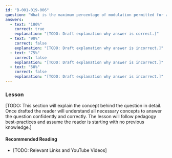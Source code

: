 ```yaml
---
id: "B-001-019-006"
question: "What is the maximum percentage of modulation permitted for amateur radio voice communications?"
answers:
  - text: "100%"
    correct: true
    explanation: "[TODO: Draft explanation why answer is correct.]"
  - text: "90%"
    correct: false
    explanation: "[TODO: Draft explanation why answer is incorrect.]"
  - text: "75%"
    correct: false
    explanation: "[TODO: Draft explanation why answer is incorrect.]"
  - text: "50%"
    correct: false
    explanation: "[TODO: Draft explanation why answer is incorrect.]"
---
```


### Lesson

[TODO: This section will explain the concept behind the question in detail. Once drafted the reader will understand all necessary concepts to answer the question confidently and correctly. The lesson will follow pedagogy best-practices and assume the reader is starting with no previous knowledge.]

#### Recommended Reading

- [TODO: Relevant Links and YouTube Videos]
